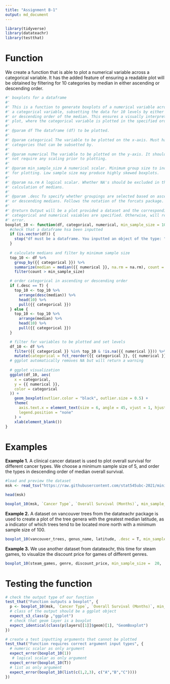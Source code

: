 ```yaml
---
title: "Assignment B-1"
output: md_document
---
```


```r
library(tidyverse)
library(datateachr)
library(testthat)

```

# Function
We create a function that is able to plot a numerical variable across a categorical variable. It has the added feature of ensuring a readable plot will be obtained by filtering for 10 categories by median in either ascending or descending order. 

```r
#' boxplots for a dataframe
#'
#' This is a function to generate boxplots of a numerical variable across
#' a categorical variable, subsetting the data for 10 levels by either ascending
#' or descending order of the median. This ensures a visually interpretable
#' plot, where the categorical variable is plotted in the specified order.
#'
#' @param df The dataframe (df) to be plotted.
#'
#' @param categorical The variable to be plotted on the x-axis. Must have
#' categories that can be subsetted by.
#'
#' @param numerical The variable to be plotted on the y-axis. It should 
#' not require any scaling prior to plotting.
#'
#' @param min_sample_size A numerical scalar. Minimum group size to include
#' for plotting. Low sample size may produce highly skewed boxplots.
#'
#' @param na.rm A logical scalar. Whether NA's should be excluded in the
#' calculation of medians.
#'
#' @param .desc To specify whether groupings are selected based on ascending
#' or descending medians. Follows the notation of the forcats package.
#'
#' @return Output will be a plot provided a dataset and the corresponding
#' categorical and numerical vaiables are specified. Otherwise, will return a
#' error.
boxplot_10 <- function(df, categorical, numerical, min_sample_size = 10, na.rm = TRUE, .desc = FALSE) {
  #check that a dataframe hsa been inputted
  if (is.vector(df)) {
    stop("df must be a dataframe. You inputted an object of the type: ", class(df))
  }
    
  # calculate medians and filter by minimum sample size
  top_10 <- df %>%
    group_by({{ categorical }}) %>%
    summarize(median = median({{ numerical }}, na.rm = na.rm), count = n()) %>%
    filter(count > min_sample_size)

  # order categorical in ascending or descending order
  if (.desc == T) {
    top_10 <- top_10 %>%
      arrange(desc(median)) %>%
      head(10) %>%
      pull({{ categorical }})
  } else {
    top_10 <- top_10 %>%
      arrange(median) %>%
      head(10) %>%
      pull({{ categorical }})
  }

  # filter for variables to be plotted and set levels
  df_10 <- df %>%
    filter({{ categorical }} %in% top_10 & !is.na({{ numerical }})) %>%
    mutate(categorical = fct_reorder({{ categorical }}, {{ numerical }}, na.rm = na.rm, .desc = .desc))
  # ggplot automatically removes NA but will return a warning
  
  # ggplot visualization
  ggplot(df_10, aes(
    x = categorical,
    y = {{ numerical }},
    color = categorical
  )) +
    geom_boxplot(outlier.color = "black", outlier.size = 0.5) +
    theme(
      axis.text.x = element_text(size = 6, angle = 45, vjust = 1, hjust = 1),
      legend.position = "none"
    ) +
    xlab(element_blank())
}
```

# Examples

**Example 1.** A clinical cancer dataset is used to plot overall survival for different cancer types. We choose a minimum sample size of 5, and order the types in descending order of median overall survival.
```r
#load and preview the dataset
msk <- read_tsv("https://raw.githubusercontent.com/stat545ubc-2021/mini-data-analysis-EL/main/data/msk_impact_2017_clinical_data.tsv")

head(msk)

boxplot_10(msk, `Cancer Type`, `Overall Survival (Months)`, min_sample_size = 5, na.rm = T, .desc = T)
```
**Example 2.** A dataset on vancouver trees from the datateachr package is used to create a plot of the tree genera with the greatest median latitude, as a indicator of which trees tend to be located more north with a minimum sample size of 100.

```r
boxplot_10(vancouver_trees, genus_name, latitude, .desc = T, min_sample_size =  100)
```

**Example 3.** We use another dataset from datateachr, this time for steam games, to visualize the discount price for games of different genres. 

```r
boxplot_10(steam_games, genre, discount_price, min_sample_size =  20, .desc = T)
```
# Testing the function

```r
# check the output type of our function
test_that("Function outputs a boxplot", {
  p <- boxplot_10(msk, `Cancer Type`, `Overall Survival (Months)`, min_sample_size = 5, na.rm = T, .desc = T) 
  # class of the output should be a ggplot object
  expect_s3_class(p ,"ggplot") 
  # check that geom layer is a boxplot
  expect_identical(class(p$layers[[1]]$geom)[1], "GeomBoxplot")
})
```

```r
# create a test inputting arguments that cannot be plotted
test_that("Function requires correct argument input types", {
  # numeric scalar as only argument
  expect_error(boxplot_10(1))
   # logical scalar as only argument
  expect_error(boxplot_10(T))
  # list as only argument
  expect_error(boxplot_10(list(c(1,2,3), c("A","B","C"))))
})
```